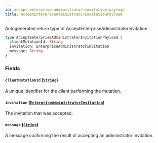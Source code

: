 ```yaml
---
id: accept-enterprise-administrator-invitation-payload
title: AcceptEnterpriseAdministratorInvitationPayload
---
```


Autogenerated return type of AcceptEnterpriseAdministratorInvitation

```graphql
type AcceptEnterpriseAdministratorInvitationPayload {
  clientMutationId: String
  invitation: EnterpriseAdministratorInvitation
  message: String
}
```

### Fields

#### `clientMutationId` ([`String`](/docs/api/scalars/string))

A unique identifier for the client performing the mutation.

#### `invitation` ([`EnterpriseAdministratorInvitation`](/docs/api/objects/enterprise-administrator-invitation))

The invitation that was accepted.

#### `message` ([`String`](/docs/api/scalars/string))

A message confirming the result of accepting an administrator invitation.
